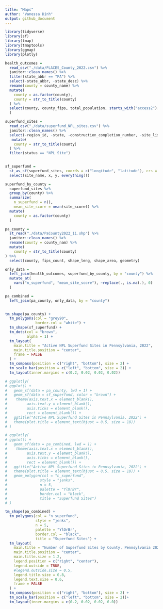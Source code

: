 ```yaml
---
title: "Maps"
author: "Vanessa Dinh"
output: github_document
---
```



```r
library(tidyverse)
library(sf)
library(tmap)
library(tmaptools)
library(ggmap)
library(plotly)
```

```r
health_outcomes = 
  read_csv("./data/PLACES_County_2022.csv") %>% 
  janitor::clean_names() %>% 
  filter(state_abbr == "PA") %>% 
  select(-state_abbr, -state_desc) %>% 
  rename(county = county_name) %>% 
  mutate(
    county = as.factor(county),
    county = str_to_title(county)
  ) %>% 
  select(county, county_fips, total_population, starts_with("access2"), starts_with("binge"), starts_with("cancer"), starts_with("casthma"), starts_with("smoking"), starts_with("depression"), geolocation
  )

```

```r
superfund_sites =
  read_csv("./data/superfund_NPL_sites.csv") %>% 
  janitor::clean_names() %>% 
  select(-region_id, -state, -construction_completion_number, -site_listing_narrative, -site_progress_profile, -ends_with("notice"), -restoration_fr_notice_jumper_page, -noid_date, -deletion_date) %>% 
   mutate(
    county = str_to_title(county)
  ) %>% 
  filter(status == "NPL Site")
 

sf_superfund = 
  st_as_sf(superfund_sites, coords = c("longitude", "latitude"), crs = 4269) %>% 
  select(site_name, x, y, everything())

```

```r
superfund_by_county =
  superfund_sites %>% 
  group_by(county) %>% 
  summarize(
    n_superfund = n(),
    mean_site_score = mean(site_score)) %>% 
  mutate(
    county = as.factor(county)
  )

```

```r
pa_county =
  st_read("./data/PaCounty2022_11.shp") %>% 
  janitor::clean_names() %>% 
  rename(county = county_nam) %>% 
  mutate(
    county = str_to_title(county)
) %>% 
  select(county, fips_count, shape_leng, shape_area, geometry)

```


```r
only_data =
  left_join(health_outcomes, superfund_by_county, by = "county") %>% 
  mutate_at(
    vars("n_superfund", "mean_site_score"), ~replace(., is.na(.), 0)
  )

pa_combined =
  left_join(pa_county, only_data, by = "county")
  
```


```r
tm_shape(pa_county) +
  tm_polygons(col = "grey90",
              border.col = "white") + 
  tm_shape(sf_superfund) +
  tm_dots(col = "brown",
          alpha = 1) +
  tm_layout(
    main.title = "Active NPL Superfund Sites in Pennsylvania, 2022",
    main.title.position = "center",
    frame = FALSE
  ) +
  tm_compass(position = c("right", "bottom"), size = 2) +
  tm_scale_bar(position = c("left", "bottom", size = 2)) +
  tm_layout(inner.margins = c(0.2, 0.02, 0.02, 0.02))

```

```r
# ggplotly(
# ggplot() +
#   geom_sf(data = pa_county, lwd = 1) +
#   geom_sf(data = sf_superfund, color = "brown") +
#    theme(axis.text.x = element_blank(),
#         axis.text.y = element_blank(),
#         axis.ticks = element_blank(),
#         rect = element_blank()) +
#   ggtitle("Active NPL Superfund Sites in Pennsylvania, 2022") +
#   theme(plot.title = element_text(hjust = 0.5, size = 18))
# )
```

```r
# ggplotly(
# ggplot() +
#   geom_sf(data = pa_combined, lwd = 1) +
#    theme(axis.text.x = element_blank(),
#         axis.text.y = element_blank(),
#         axis.ticks = element_blank(),
#         rect = element_blank()) +
#   ggtitle("Active NPL Superfund Sites in Pennsylvania, 2022") +
#   theme(plot.title = element_text(hjust = 0.5, size = 18)) +
#   geom_polygon(col = "n_superfund",
#               style = "jenks",
#               n = 5,
#               palette = "YlOrBr",
#               border.col = "black",
#               title = "Superfund Sites") 
# )
```


```r
tm_shape(pa_combined) +
  tm_polygons(col = "n_superfund",
              style = "jenks",
              n = 5,
              palette = "YlOrBr",
              border.col = "black",
              title = "Superfund Sites") +
  tm_layout(
    main.title = "Number of Superfund Sites by County, Pennsylvania 2022",
    main.title.position = "center",
    main.title.size = 1.2,
    legend.position = c("right", "center"),
    legend.outside = TRUE,
    #legend.outside.size = 0.5,
    legend.title.size = 0.8,
    legend.text.size = 0.6,
    frame = FALSE
  ) +
  tm_compass(position = c("right", "bottom"), size = 2) +
  tm_scale_bar(position = c("left", "bottom", size = 2))+
  tm_layout(inner.margins = c(0.2, 0.02, 0.02, 0.0))
```



